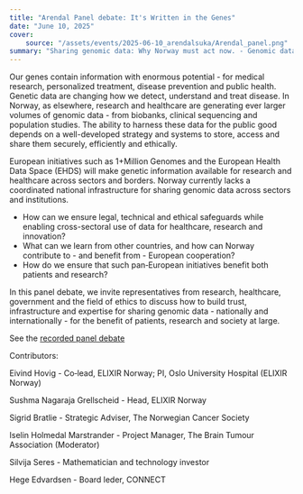 ```yaml
---
title: "Arendal Panel debate: It's Written in the Genes"
date: "June 10, 2025"
cover:
    source: "/assets/events/2025-06-10_arendalsuka/Arendal_panel.png"
summary: "Sharing genomic data: Why Norway must act now. - Genomic data hold great potential for research, personalized treatment, disease prevention and public health. The volume of such data in Norway is increasing rapidly, but realizing its value requires a national strategy and infrastructure for secure, efficient and ethical storage, access and sharing. European initiatives such as 1+Million Genomes and the European Health Data Space demonstrate how data can be shared across countries and sectors, yet Norway currently lacks a coordinated solution. This panel debate brings together stakeholders from research, healthcare, public administration and ethics to discuss how to build trust, infrastructure and expertise for sharing genomic data - nationally and internationally - to benefit patients, research and society."
---
```

Our genes contain information with enormous potential - for medical research, personalized treatment, disease prevention and public health. Genetic data are changing how we detect, understand and treat disease. In Norway, as elsewhere, research and healthcare are generating ever larger volumes of genomic data - from biobanks, clinical sequencing and population studies. The ability to harness these data for the public good depends on a well-developed strategy and systems to store, access and share them securely, efficiently and ethically.

European initiatives such as 1+Million Genomes and the European Health Data Space (EHDS) will make genetic information available for research and healthcare across sectors and borders. Norway currently lacks a coordinated national infrastructure for sharing genomic data across sectors and institutions.

* How can we ensure legal, technical and ethical safeguards while enabling cross-sectoral use of data for healthcare, research and innovation?
* What can we learn from other countries, and how can Norway contribute to - and benefit from - European cooperation?
* How do we ensure that such pan‑European initiatives benefit both patients and research?

In this panel debate, we invite representatives from research, healthcare, government and the field of ethics to discuss how to build trust, infrastructure and expertise for sharing genomic data - nationally and internationally - for the benefit of patients, research and society at large.

See the [recorded panel debate](https://www.youtube.com/live/a_V0B7_THy4)

Contributors:

Eivind Hovig - Co‑lead, ELIXIR Norway; PI, Oslo University Hospital (ELIXIR Norway)

Sushma Nagaraja Grellscheid - Head, ELIXIR Norway

Sigrid Bratlie - Strategic Adviser, The Norwegian Cancer Society

Iselin Holmedal Marstrander - Project Manager, The Brain Tumour Association (Moderator)

Silvija Seres - Mathematician and technology investor

Hege Edvardsen - Board leder, CONNECT
